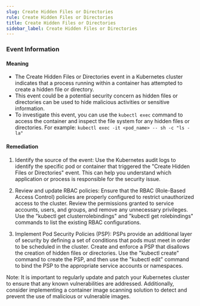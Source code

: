 ```yaml
--- 
slug: Create Hidden Files or Directories
rule: Create Hidden Files or Directories
title: Create Hidden Files or Directories
sidebar_label: Create Hidden Files or Directories
---
```

                   
### Event Information

#### Meaning

- The Create Hidden Files or Directories event in a Kubernetes cluster indicates that a process running within a container has attempted to create a hidden file or directory.
- This event could be a potential security concern as hidden files or directories can be used to hide malicious activities or sensitive information.
- To investigate this event, you can use the `kubectl exec` command to access the container and inspect the file system for any hidden files or directories. For example: `kubectl exec -it <pod_name> -- sh -c "ls -la"`

#### Remediation

1. Identify the source of the event: Use the Kubernetes audit logs to identify the specific pod or container that triggered the "Create Hidden Files or Directories" event. This can help you understand which application or process is responsible for the security issue.

2. Review and update RBAC policies: Ensure that the RBAC (Role-Based Access Control) policies are properly configured to restrict unauthorized access to the cluster. Review the permissions granted to service accounts, users, and groups, and remove any unnecessary privileges. Use the "kubectl get clusterrolebindings" and "kubectl get rolebindings" commands to list the existing RBAC configurations.

3. Implement Pod Security Policies (PSP): PSPs provide an additional layer of security by defining a set of conditions that pods must meet in order to be scheduled in the cluster. Create and enforce a PSP that disallows the creation of hidden files or directories. Use the "kubectl create" command to create the PSP, and then use the "kubectl edit" command to bind the PSP to the appropriate service accounts or namespaces.

Note: It is important to regularly update and patch your Kubernetes cluster to ensure that any known vulnerabilities are addressed. Additionally, consider implementing a container image scanning solution to detect and prevent the use of malicious or vulnerable images.


 